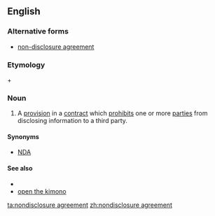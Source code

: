 ==English==

===Alternative forms===
*[[non-disclosure agreement]]

===Etymology===
{{term|nondisclosure}} + {{term|agreement}}

===Noun===
{{en-noun|head=[[nondisclosure]] [[agreement]]}}

# {{context|legal|business}} A [[provision]] in a [[contract]] which [[prohibits]] one or more [[party|parties]] from disclosing information to a third party.

====Synonyms====
* [[NDA]]

====See also====
*{{pedialite}}
*[[open the kimono]]

[[ta:nondisclosure agreement]]
[[zh:nondisclosure agreement]]
